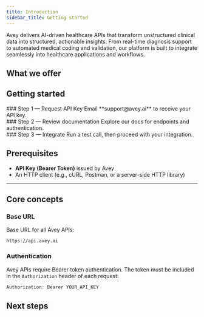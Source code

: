 ```yaml
---
title: Introduction
sidebar_title: Getting started
---
```


Avey delivers AI-driven healthcare APIs that transform unstructured clinical data into structured, actionable insights. From real-time diagnosis support to automated medical coding and validation, our platform is built to integrate seamlessly into healthcare applications and workflows.
## What we offer
<Cards>
  <Card
    title="Diagnostic API"
    href="/diagnosis/overview"
    description="Conversational AI for clinical data gathering and differential diagnosis generation"
  />
  <Card
    title="CPT API (coming soon)"
    href="/cpt/overview"
    description="Automatic CPT code identification for medical procedures"
  />
  <Card
    title="ICD API (coming soon)"
    href="/icd/overview"
    description="ICD code extraction from symptom and diagnosis descriptions"
  />
  <Card
    title="NDC API (coming soon)"
    href="/ndc/overview"
    description="Medication name to NDC code conversion"
  />
  <Card
    title="Drug API (coming soon)"
    href="/drug/overview"
    description="Medication validation, interactions, and contraindications"
  />
  <Card
    title="Procedure API (coming soon)"
    href="/procedure/overview"
    description="Procedure validation and medical necessity checking"
  />
</Cards>

## Getting started

<div className="fd-steps">
  <div className="fd-step">
    <div className="fd-step-content">
### Step 1 — Request API Key  
Email **support@avey.ai** to receive your API key.
    </div> 
  </div>
  <div className="fd-step">
    <div className="fd-step-content">
### Step 2 — Review documentation  
Explore our docs for endpoints and authentication.
    </div> 
  </div>
  <div className="fd-step">
    <div className="fd-step-content">
### Step 3 — Integrate  
Run a test call, then proceed with your integration.
    </div> 
  </div>
</div>


## Prerequisites

- **API Key (Bearer Token)** issued by Avey  
- An HTTP client (e.g., cURL, Postman, or a server-side HTTP library)  

---

## Core concepts

### Base URL

Base URL for all Avey APIs:

```http
https://api.avey.ai
```


### Authentication
Avey APIs require Bearer token authentication. The token must be included in the `Authorization` header of each request:

```javascript
Authorization: Bearer YOUR_API_KEY
```



## Next steps

<Cards className="grid grid-cols-3 ">
  <Card
      className="flex items-center gap-2 group transition-all duration-300 hover:[&>div]:bg-fd-info [&>div]:transition-all [&>div]:duration-300"
href="/diagnosis/overview" title="Diagnosis API Overview"/>
    <Card
      className="flex items-center gap-2 group transition-all duration-300 hover:[&>div]:bg-fd-info [&>div]:transition-all [&>div]:duration-300"
href="/procedure/overview" title="Procedure API Overview"/>
    <Card
      className="flex items-center gap-2 group transition-all duration-300 hover:[&>div]:bg-fd-info [&>div]:transition-all [&>div]:duration-300"
href="/drug/overview" title="Drug API Overview"/>
    <Card
      className="flex items-center gap-2 group transition-all duration-300 hover:[&>div]:bg-fd-info [&>div]:transition-all [&>div]:duration-300"
href="/icd/overview" title="ICD API Overview"/>
    <Card
      className="flex items-center gap-2 group transition-all duration-300 hover:[&>div]:bg-fd-info [&>div]:transition-all [&>div]:duration-300"
href="/cpt/overview" title="CPT API Overview"/>
    <Card
      className="flex items-center gap-2 group transition-all duration-300 hover:[&>div]:bg-fd-info [&>div]:transition-all [&>div]:duration-300"
href="/ndc/overview" title="NDC API Overview"/>
</Cards>